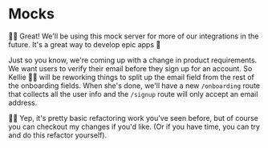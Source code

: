 # Mocks

<EpicVideo url="https://www.epicweb.dev/workshops/authentication-strategies-and-implementation/email/mocking-apis-with-msw-and-testing/solution" />

👨‍💼 Great! We'll be using this mock server for more of our integrations in the
future. It's a great way to develop epic apps 🚀

Just so you know, we're coming up with a change in product requirements. We want
users to verify their email before they sign up for an account. So Kellie 🧝‍♂️
will be reworking things to split up the email field from the rest of the
onboarding fields. When she's done, we'll have a new `/onboarding` route that
collects all the user info and the `/signup` route will only accept an email
address.

🧝‍♂️ Yep, it's pretty basic refactoring work you've seen before, but of course you
can <DiffLink>checkout my changes</DiffLink> if you'd
like. (Or if you have time, you can try and do this refactor yourself).
